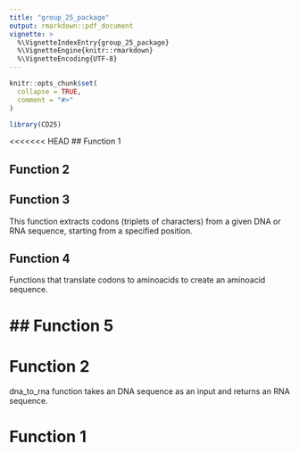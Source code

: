 ```yaml
---
title: "group_25_package"
output: rmarkdown::pdf_document
vignette: >
  %\VignetteIndexEntry{group_25_package}
  %\VignetteEngine{knitr::rmarkdown}
  %\VignetteEncoding{UTF-8}
---
```


```r
knitr::opts_chunk$set(
  collapse = TRUE,
  comment = "#>"
)
```

```r
library(CD25)
```

<<<<<<< HEAD
## Function 1

## Function 2

## Function 3

This function extracts codons (triplets of characters) from a given DNA or RNA sequence, starting from a specified position.

## Function 4

Functions that translate codons to aminoacids to create an aminoacid sequence. 

## Function 5
=======
# Function 2

dna_to_rna function takes an DNA sequence as an input and returns an RNA sequence.

# Function 1

